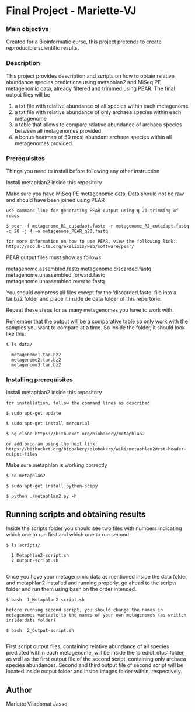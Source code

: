
# Final Project - Mariette-VJ

### Main objective

Created for a Bioinformatic curse, this project pretends to create reproducible scientific results.

### Description

This project provides description and scripts on how to obtain relative abundance species predictions using metaphlan2 and MiSeq PE metagenomic data, already filtered and trimmed using PEAR. The final output files will be

1. a txt file with relative abundance of all species within each metagenome
2. a txt file with relative abundance of only archaea species within each metagenome
3. a table that allows to compare relative abundance of archaea species between all metagenomes provided
4. a bonus heatmap of 50 most abundant archaea species within all metagenomes provided.


### Prerequisites

Things you need to install before following any other instruction

Install metaphlan2 inside this repository

Make sure you have MiSeq PE metagenomic data. Data should not be raw and should have been joined using PEAR

```
use command line for generating PEAR output using q 20 trimming of reads

$ pear -f metagenome_R1_cutadapt.fastq -r metagenome_R2_cutadapt.fastq -q 20 -j 4 -o metagenome_PEAR_q20.fastq

for more information on how to use PEAR, view the following link: https://sco.h-its.org/exelixis/web/software/pear/

```

PEAR output files must show as follows:

metagenome.assembled.fastq 
metagenome.discarded.fastq 
metagenome.unassembled.forward.fastq 
metagenome.unassembled.reverse.fastq

You should compress all files except for the 'discarded.fastq' file into a tar.bz2 folder and place it inside de data folder of this repertorie. 

Repeat these steps for as many metagenomes you have to work with.

Remember that the output will be a comparative table so only work with the samples you want to compare at a time. So inside the folder, it should look like this:

```
$ ls data/

  metagenome1.tar.bz2
  metagenome2.tar.bz2
  metagenome3.tar.bz2

```

### Installing prerequisites

Install metaphlan2 inside this repository

```
for installation, follow the command lines as described

$ sudo apt-get update

$ sudo apt-get install mercurial

$ hg clone https://bitbucket.org/biobakery/metaphlan2

or add program using the next link: https://bitbucket.org/biobakery/biobakery/wiki/metaphlan2#rst-header-output-files

```

Make sure metaphlan is working correctly

```
$ cd metaphlan2

$ sudo apt-get install python-scipy

$ python ./metaphlan2.py -h

```

## Running scripts and obtaining results

Inside the scripts folder you should see two files with numbers indicating which one to run first and which one to run second.

```
$ ls scripts/

  1_Metaphlan2-script.sh
  2_Output-script.sh
  
```

Once you have your metagenomic data as mentioned inside the data folder and metaphlan2 installed and running properly, go ahead to the scripts folder and run them using bash on the order intended.

```
$ bash  1_Metaphlan2-script.sh

before running second script, you should change the names in metagenomes variable to the names of your own metagenomes (as written inside data folder)

$ bash  2_Output-script.sh
    
```

First script output files, containing relative abundance of all species predicted within each metagenome, will be inside the 'predict_otus' folder, as well as the first output file of the second script, containing only archaea species abundances. Second and third output file of second script will be located inside output folder and inside images folder within, respectively.


## Author

Mariette Viladomat Jasso

